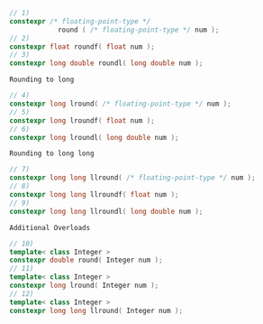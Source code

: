 ```cpp
// 1)
constexpr /* floating-point-type */
            round ( /* floating-point-type */ num );
// 2)
constexpr float roundf( float num );
// 3)
constexpr long double roundl( long double num );
```

`Rounding to long` 

```cpp
// 4)
constexpr long lround( /* floating-point-type */ num );
// 5)
constexpr long lroundf( float num );
// 6)
constexpr long lroundl( long double num );
```

`Rounding to long long` 

```cpp
// 7)
constexpr long long llround( /* floating-point-type */ num );
// 8)
constexpr long long llroundf( float num );
// 9)
constexpr long long llroundl( long double num );
```

`Additional Overloads`

```cpp
// 10)
template< class Integer >
constexpr double round( Integer num );
// 11)
template< class Integer >
constexpr long lround( Integer num );
// 12)
template< class Integer >
constexpr long long llround( Integer num );
```